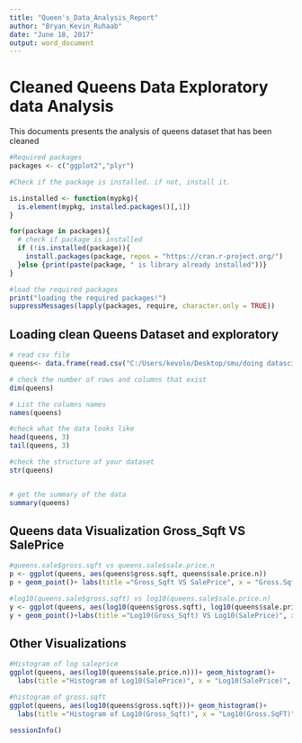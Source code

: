 ```yaml
---
title: "Queen's_Data_Analysis_Report"
author: "Bryan_Kevin_Ruhaab"
date: "June 18, 2017"
output: word_document
---
```


# Cleaned Queens Data Exploratory data Analysis

This documents presents the  analysis of queens dataset that has been cleaned

```r
#Required packages
packages <- c("ggplot2","plyr")

#Check if the package is installed. if not, install it.

is.installed <- function(mypkg){
  is.element(mypkg, installed.packages()[,1])
}

for(package in packages){
  # check if package is installed
  if (!is.installed(package)){
    install.packages(package, repos = "https://cran.r-project.org/")
  }else {print(paste(package, " is library already installed"))}
}

#load the required packages
print("loading the required packages!")
suppressMessages(lapply(packages, require, character.only = TRUE))


```

## Loading clean Queens Dataset and exploratory
```r
# read csv file
queens<- data.frame(read.csv("C:/Users/kevolo/Desktop/smu/doing datascience/DoingDataScienceGroupProject/data/rollingsales_queens_clean.csv",skip=0,header=TRUE))

# check the number of rows and columns that exist
dim(queens)

# List the columns names
names(queens)

#check what the data looks like
head(queens, 3)
tail(queens, 3)

#check the structure of your dataset
str(queens)


# get the summary of the data
summary(queens)


```
## Queens data Visualization Gross_Sqft VS SalePrice

```r
#queens.sale$gross.sqft vs queens.sale$sale.price.n
p <- ggplot(queens, aes(queens$gross.sqft, queens$sale.price.n))
p + geom_point()+ labs(title ="Gross_Sqft VS SalePrice", x = "Gross.Sqft", y = "Sale.Price") 

#log10(queens.sale$gross.sqft) vs log10(queens.sale$sale.price.n)
y <- ggplot(queens, aes(log10(queens$gross.sqft), log10(queens$sale.price.n)))
y + geom_point()+labs(title ="Log10(Gross_Sqft) VS Log10(SalePrice)", x = "Log10(Gross.Sqft)", y = "Log10(Sale.Price") 

```
## Other Visualizations
```r
#Histogram of log saleprice
ggplot(queens, aes(log10(queens$sale.price.n)))+ geom_histogram()+
  labs(title ="Histogram of Log10(SalePrice)", x = "Log10(SalePrice)", y = "Count") 

#histogram of gross.sqft
ggplot(queens, aes(log10(queens$gross.sqft)))+ geom_histogram()+
  labs(title ="Histogram of Log10(Gross_Sqft)", x = "Log10(Gross.SqFT)", y = "Count") 

```




```r
sessionInfo()
```

